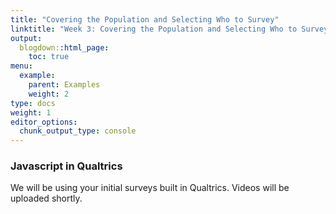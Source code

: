 ```yaml
---
title: "Covering the Population and Selecting Who to Survey"
linktitle: "Week 3: Covering the Population and Selecting Who to Survey"
output:
  blogdown::html_page:
    toc: true
menu:
  example:
    parent: Examples
    weight: 2
type: docs
weight: 1
editor_options: 
  chunk_output_type: console
---
```


### Javascript in Qualtrics
We will be using your initial surveys built in Qualtrics. Videos will be uploaded shortly.

